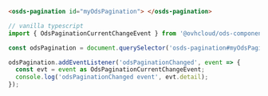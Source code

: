 ```html
<osds-pagination id="myOdsPagination"> </osds-pagination>
```

```typescript
// vanilla typescript
import { OdsPaginationCurrentChangeEvent } from '@ovhcloud/ods-component-pagination';

const odsPagination = document.querySelector('osds-pagination#myOdsPagination');

odsPagination.addEventListener('odsPaginationChanged', event => {
  const evt = event as OdsPaginationCurrentChangeEvent;
  console.log('odsPaginationChanged event', evt.detail);
});
```
